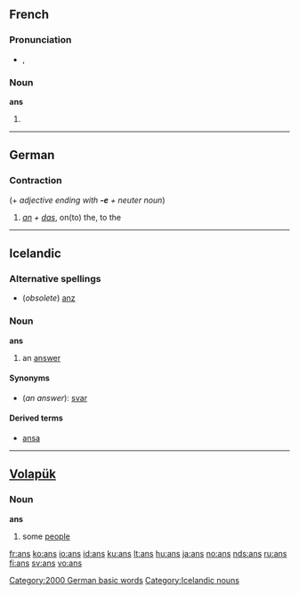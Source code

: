 {{also|ans.}}

==French==

===Pronunciation===
* {{IPA|/ɑ̃/|lang=fr}}, {{SAMPA|/A~/}}

===Noun===
'''ans''' {{m|p}}

# {{plural of|[[an]]|lang=French}}

----

==German==

===Contraction===
{{infl|de|contraction}} (+ ''adjective ending with '''-e''' + neuter noun'')

# ''[[an#German|an]] + [[das#German|das]]'', on(to) the, to the

[[Category:2000 German basic words]]

----

==Icelandic==

===Alternative spellings===
* (''obsolete'') [[anz]]

===Noun===
'''ans''' {{n}}

# {{rare|lang=is}} an [[answer]]

====Synonyms====
* (''an answer''): [[svar]] {{n}}

====Derived terms====
* [[ansa]]

[[Category:Icelandic nouns]]

----

==[[Volapük]]==

===Noun===
'''ans'''

# some [[people]]

[[fr:ans]]
[[ko:ans]]
[[io:ans]]
[[id:ans]]
[[ku:ans]]
[[lt:ans]]
[[hu:ans]]
[[ja:ans]]
[[no:ans]]
[[nds:ans]]
[[ru:ans]]
[[fi:ans]]
[[sv:ans]]
[[vo:ans]]